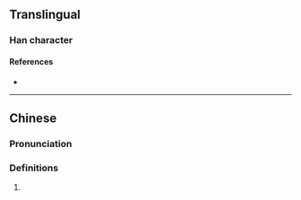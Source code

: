{{character info/new}}
==Translingual==

===Han character===
{{Han char|rn=94|rad=犬|as=06|sn=9|four=47220|canj=KHBMR|ids=⿰犭同}}

====References====
* {{Han ref|kx=0711.050|dkj=20391|dj=1123.050|hdz=21344.070|uh=72EA|ud=29418|bh=CFC3|bd=53187}}

----

==Chinese==
{{zh-forms}}

===Pronunciation===
{{zh-pron
|m=tóng
|c=
|cat=
}}

===Definitions===
{{zh-hanzi}}

# {{rfdef|zh}}